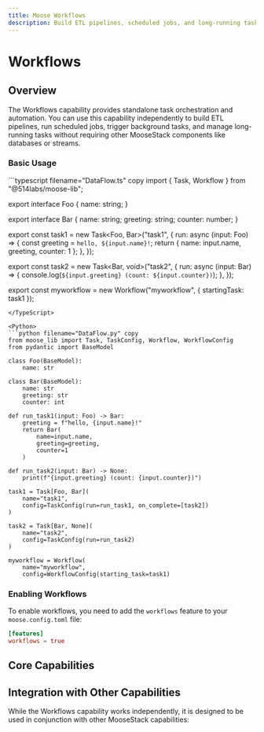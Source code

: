 ```yaml
---
title: Moose Workflows
description: Build ETL pipelines, scheduled jobs, and long-running tasks with orchestration
---
```



# Workflows
<LanguageSwitcher />

## Overview

The Workflows capability provides standalone task orchestration and automation. You can use this capability independently to build ETL pipelines, run scheduled jobs, trigger background tasks, and manage long-running tasks without requiring other MooseStack components like databases or streams.

### Basic Usage

<TypeScript>
```typescript filename="DataFlow.ts" copy
import { Task, Workflow } from "@514labs/moose-lib";

export interface Foo {
  name: string;
}

export interface Bar {
  name: string;
  greeting: string;
  counter: number;
}

export const task1 = new Task<Foo, Bar>("task1", {
  run: async (input: Foo) => {
    const greeting = `hello, ${input.name}!`;
    return {
      name: input.name,
      greeting,
      counter: 1
    };
  },
});

export const task2 = new Task<Bar, void>("task2", {
  run: async (input: Bar) => {
    console.log(`${input.greeting} (count: ${input.counter})`);
  },
});

export const myworkflow = new Workflow("myworkflow", {
  startingTask: task1
});
```
</TypeScript>

<Python>
```python filename="DataFlow.py" copy
from moose_lib import Task, TaskConfig, Workflow, WorkflowConfig
from pydantic import BaseModel

class Foo(BaseModel):
    name: str

class Bar(BaseModel):
    name: str
    greeting: str
    counter: int

def run_task1(input: Foo) -> Bar:
    greeting = f"hello, {input.name}!"
    return Bar(
        name=input.name,
        greeting=greeting,
        counter=1
    )

def run_task2(input: Bar) -> None:
    print(f"{input.greeting} (count: {input.counter})")

task1 = Task[Foo, Bar](
    name="task1",
    config=TaskConfig(run=run_task1, on_complete=[task2])
)

task2 = Task[Bar, None](
    name="task2",
    config=TaskConfig(run=run_task2)
)

myworkflow = Workflow(
    name="myworkflow",
    config=WorkflowConfig(starting_task=task1)
```
</Python>

### Enabling Workflows

To enable workflows, you need to add the `workflows` feature to your `moose.config.toml` file:

```toml filename="moose.config.toml" copy
[features]
workflows = true
```
## Core Capabilities

<CTACards>
<CTACard
  title="Define Workflows"
  description="Create workflow definitions with task sequences and data flow"
  ctaLink="/moose/workflows/define-workflow"
  ctaLabel="Learn More →"
  badge={{ variant: "moose", text: "Definition" }}
/>
<CTACard
  title="Schedule Workflows"
  description="Set up recurring and scheduled workflow execution"
  ctaLink="/moose/workflows/schedule-workflow"
  ctaLabel="Learn More →"
  badge={{ variant: "moose", text: "Scheduling" }}
/>
<CTACard
  title="Trigger Workflows"
  description="Start workflows from events, APIs, or external triggers"
  ctaLink="/moose/workflows/trigger-workflow"
  ctaLabel="Learn More →"
  badge={{ variant: "moose", text: "Triggers" }}
/>
</CTACards>

## Integration with Other Capabilities

While the Workflows capability works independently, it is designed to be used in conjunction with other MooseStack capabilities:

<CTACards columns={1}>
<CTACard
  title="OLAP"
  description="For batch data ingest, use workflows to run batch data extraction, transformations, and then load directly into your OLAP tables with the `OlapTable.insert()` method."
  ctaLink="/moose/olap/insert-data"
  ctaLabel="Learn More →"
  orientation="horizontal"
  isMooseModule={true}
/>
<CTACard
  title="APIs"
  description="Trigger workflows from API endpoints or call APIs from workflow tasks."
  ctaLink="/moose/apis/trigger-api"
  ctaLabel="Learn More →"
  orientation="horizontal"
  isMooseModule={true}
/>
</CTACards>


